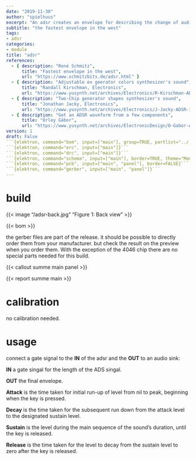 ```yaml
---
date: "2019-11-30"
author: "spielhuus"
excerpt: "An adsr creates an envelope for describing the change of audio over time. the envelope can be used for amplitude, filters or pitch. The origin of an 555  based adsr is published in electronics by kirschmann, kacky et al. This version is directly taken from rené schmitz 'the fastest envelope in the west'. for the attack, decay and release the potentiometers are logarithmic. this gives better control over the values. this adsr is realy fast and snappy. it can be used as a normal adsr or to ping a filter."
subtitle: "the fastest envelope in the west"
tags:
- adsr
categories:
- module
title: "adsr"
references:
  - { description: "René Schmitz",
      title: "Fastest envelope in the west",
      url: "https://www.schmitzbits.de/adsr.html" }
  - { description: "Adjustable ex geerator colors synthesizer's sound",
      title: "Randall Kirschman, Electronics",
      url: "https://www.yusynth.net/archives/Electronics/R-Kirschman-ADSR-1980.pdf" }
  - { description: "Two-Chip generator shapes synthesizer's sound",
      title: "Jonathan Jacky, Electronics",
      url: "https://www.yusynth.net/archives/Electronics/J-Jacky-ADSR-1980.pdf" }
  - { description: "Get an ADSR waveform from a few components",
      title: "Örley Gàbor",
      url: "https://www.yusynth.net/archives/ElectronicDesign/O-Gabor-ADSR-1980.pdf" }
version: 1
draft: False
```{elektron, command="bom", input=["main"], group=TRUE, partlist="../../lib/partlist.yaml"}```
```{elektron, command="erc", input=["main"]}```
```{elektron, command="drc", input=["main"]}```
```{elektron, command="schema", input=["main"], border=TRUE, theme="Mono"}```
```{elektron, command="pcb", input=["main", "panel"], border=FALSE}```
```{elektron, command="gerber", input=["main", "panel"]}```
---
```


# build

{{< image "/adsr-back.jpg" "Figure 1: Back view" >}}

{{< bom >}}

the gerber files are part of the release. it should be possible to directly order them from your manufacturer. but check the result on the preview when you order them. With the exception of the 4046 chip there are no special parts needed for this build.

{{< callout summe main panel >}}

{{< report summe main >}}

# calibration

no calibration needed.

# usage

connect a gate signal to the **IN** of the adsr and the **OUT** to an audio sink:

**IN** a gate singal for the length of the ADS singal.

**OUT** the final envelope.

**Attack** is the time taken for initial run-up of level from nil to peak, beginning when the key is pressed.

**Decay** is the time taken for the subsequent run down from the attack level to the designated sustain level.

**Sustain** is the level during the main sequence of the sound's duration, until the key is released.

**Release** is the time taken for the level to decay from the sustain level to zero after the key is released.
